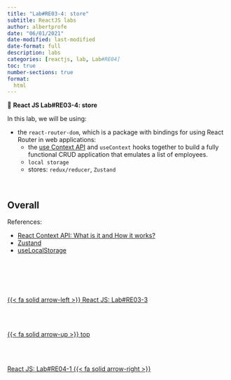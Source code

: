 ```yaml
---
title: "Lab#RE03-4: store"
subtitle: ReactJS labs
author: albertprofe
date: "06/01/2021"
date-modified: last-modified
date-format: full
description: labs
categories: [reactjs, lab, Lab#RE04]
toc: true
number-sections: true
format:
  html
---
```


::: {.labs}
📘 **React JS Lab#RE03-4: store**

In this lab, we will be using:

- the ``react-router-dom``, which is a package with bindings for using React Router in web applications:
  - the [use Context API](https://react.dev/learn/passing-data-deeply-with-context){.external} and ``useContext``  hooks together to build a fully functional CRUD application that emulates a list of employees.
  - `local storage`
  - stores: `redux/reducer`, `Zustand`

:::

</br>


## Overall


References:

- [React Context API: What is it and How it works?](https://www.loginradius.com/blog/engineering/react-context-api/){.exteranl}
- [Zustand ](https://docs.pmnd.rs/zustand/getting-started/introduction){.external}
- [useLocalStorage](https://usehooks.com/useLocalStorage/){.external}


<!--- navLinks -->
<br><br>
<div class=row>
<br>
<div class='column left previous'>
<br>
[{{< fa solid arrow-left >}} React JS: Lab#RE03-3](/reactjs/rjslab3-3.qmd)
<br>
</div>
<br>
<div class='column center'>
<br>
[{{< fa solid arrow-up >}} top](#top)
<br>
</div>
<br>
<div class='column right next'>
<br>
[React JS: Lab#RE04-1  {{< fa solid arrow-right >}}](/reactjs/rjslab4.qmd)
<br>
</div>
<br>
</div>
